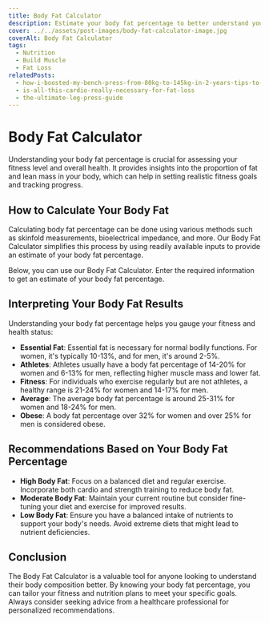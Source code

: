 ```yaml
---
title: Body Fat Calculator
description: Estimate your body fat percentage to better understand your fitness level and set realistic health goals!
cover: ../../assets/post-images/body-fat-calculator-image.jpg
coverAlt: Body Fat Calculator
tags:
  - Nutrition
  - Build Muscle
  - Fat Loss
relatedPosts:
  - how-i-boosted-my-bench-press-from-80kg-to-145kg-in-2-years-tips-to-help-you-do-the-same
  - is-all-this-cardio-really-necessary-for-fat-loss
  - the-ultimate-leg-press-guide
---
```



# Body Fat Calculator

Understanding your body fat percentage is crucial for assessing your fitness level and overall health. It provides insights into the proportion of fat and lean mass in your body, which can help in setting realistic fitness goals and tracking progress.

## How to Calculate Your Body Fat

Calculating body fat percentage can be done using various methods such as skinfold measurements, bioelectrical impedance, and more. Our Body Fat Calculator simplifies this process by using readily available inputs to provide an estimate of your body fat percentage.

Below, you can use our Body Fat Calculator. Enter the required information to get an estimate of your body fat percentage.

<BodyFatCalculator client:load />

## Interpreting Your Body Fat Results

Understanding your body fat percentage helps you gauge your fitness and health status:

- **Essential Fat**: Essential fat is necessary for normal bodily functions. For women, it's typically 10-13%, and for men, it's around 2-5%.
- **Athletes**: Athletes usually have a body fat percentage of 14-20% for women and 6-13% for men, reflecting higher muscle mass and lower fat.
- **Fitness**: For individuals who exercise regularly but are not athletes, a healthy range is 21-24% for women and 14-17% for men.
- **Average**: The average body fat percentage is around 25-31% for women and 18-24% for men.
- **Obese**: A body fat percentage over 32% for women and over 25% for men is considered obese.

## Recommendations Based on Your Body Fat Percentage

- **High Body Fat**: Focus on a balanced diet and regular exercise. Incorporate both cardio and strength training to reduce body fat.
- **Moderate Body Fat**: Maintain your current routine but consider fine-tuning your diet and exercise for improved results.
- **Low Body Fat**: Ensure you have a balanced intake of nutrients to support your body's needs. Avoid extreme diets that might lead to nutrient deficiencies.

## Conclusion

The Body Fat Calculator is a valuable tool for anyone looking to understand their body composition better. By knowing your body fat percentage, you can tailor your fitness and nutrition plans to meet your specific goals. Always consider seeking advice from a healthcare professional for personalized recommendations.
